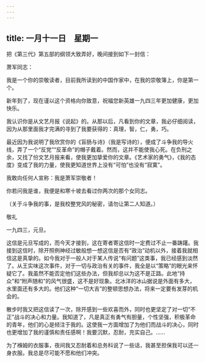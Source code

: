 ```yaml
---
---
---
```

title: 一月十一日　星期一
---




把《第三代》第五部的纲领大致弄好，晚间接到如下一封信：

萧军同志：

我是一个你的崇敬读者，目前我所读到的中国作家中，在我的崇敬簿上，你是第一个。

新年到了，现在谨以这个资格向你致意，祝福您新英雄一九四三年更加健康，更加快乐。

我认识你是从文艺月报《说起》的。从那以后，凡看到你的文章，我必仔细阅读，因为从那里面我才完满的寻到了我要获得的：真理，智，仁，勇，巧。

最近因为我说明了我欣赏你的《盲肠与诗》（我是写诗的），便成了斗争我的导火线，弄了一个“反党”“反革命”的帽子戴着。然而，这并不能使我心死。在负刑之余，又找了份文艺月报来看，使我更加挚爱你的文章。《艺术家的勇气》，《我的态度》变成了我的力量，使我更知道世界上没有“可怕”也没有“寂寞”。

我敢向任何人宣称：我是萧军崇敬者！

你若问我是谁，我便是和寒十坡去看过你两次的那个女同志。

（关于斗争我的事，是我校整党风的秘密，请勿让第二人知道。）

敬礼

一九四三，元旦。



这信是元旦写成的，而今天才接到，这在寄者寄这信时一定费过不止一番踌躇。我接到这信时，除开照例神经过敏般想一想这信是否有“政治”动机以外，接着我就相信这是真挚的。如今我对于一般人对于某人传说“有问题”这类事，我已经感到淡然了。从王实味这次事件，对于一切与政治有关的事件，我全是以“策略”的眼光来怀疑它了。我虽然不能否定他们这些办法，但我却总以为这不是正路。此地“持众”和“附声随和”的风气很盛，这不是好现象。北冰洋的冰山据说是外面有多大，水里面还有多大的。他们这种“一切大吉”的整顿思想办法，将来一定要有发芽的机会的。

散步时我又把这信读了一次，除开感到一些欢喜而外，同时也更坚定了对一切“不正”战斗的决心和力量。我知道了，凡是真正有勇气有胆量，个性坚强，积极革命的青年，他们的心是倾注于我的。这使我一方面增加了为他们而战斗的决心，同时也更增加了我的谨慎和责任感啊！我要沉默，忍耐，充实自己。……



为了褓姆的衣服事，夜间我又忍耐着和总务科说了一些话，我甚至担保我可以还一身衣服。我总是尽可能不愿和他们冲突。